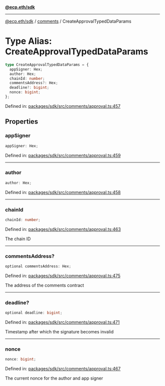 [**@ecp.eth/sdk**](../../index.mdx)

***

[@ecp.eth/sdk](/sdk-reference/index.mdx) / [comments](/sdk-reference/comments/index.mdx) / CreateApprovalTypedDataParams

# Type Alias: CreateApprovalTypedDataParams

```ts
type CreateApprovalTypedDataParams = {
  appSigner: Hex;
  author: Hex;
  chainId: number;
  commentsAddress?: Hex;
  deadline?: bigint;
  nonce: bigint;
};
```

Defined in: [packages/sdk/src/comments/approval.ts:457](https://github.com/ecp-eth/comments-monorepo/blob/main/packages/sdk/src/comments/approval.ts#L457)

## Properties

### appSigner

```ts
appSigner: Hex;
```

Defined in: [packages/sdk/src/comments/approval.ts:459](https://github.com/ecp-eth/comments-monorepo/blob/main/packages/sdk/src/comments/approval.ts#L459)

***

### author

```ts
author: Hex;
```

Defined in: [packages/sdk/src/comments/approval.ts:458](https://github.com/ecp-eth/comments-monorepo/blob/main/packages/sdk/src/comments/approval.ts#L458)

***

### chainId

```ts
chainId: number;
```

Defined in: [packages/sdk/src/comments/approval.ts:463](https://github.com/ecp-eth/comments-monorepo/blob/main/packages/sdk/src/comments/approval.ts#L463)

The chain ID

***

### commentsAddress?

```ts
optional commentsAddress: Hex;
```

Defined in: [packages/sdk/src/comments/approval.ts:475](https://github.com/ecp-eth/comments-monorepo/blob/main/packages/sdk/src/comments/approval.ts#L475)

The address of the comments contract

***

### deadline?

```ts
optional deadline: bigint;
```

Defined in: [packages/sdk/src/comments/approval.ts:471](https://github.com/ecp-eth/comments-monorepo/blob/main/packages/sdk/src/comments/approval.ts#L471)

Timestamp after which the signature becomes invalid

***

### nonce

```ts
nonce: bigint;
```

Defined in: [packages/sdk/src/comments/approval.ts:467](https://github.com/ecp-eth/comments-monorepo/blob/main/packages/sdk/src/comments/approval.ts#L467)

The current nonce for the author and app signer
